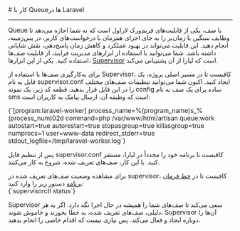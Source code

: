 

<Layout>
<Head>
<title>مستندات کار با Queueها در Laravel - لیارا</title>
<meta property="og:title" content="مستندات خدمات رایانش ابری لیارا" />
<meta property="og:description" content="مستندات مربوط به نحوه کار با صف‌ها یا Queueها  در پلتفرم Laravel در لیارا"  />
</Head>
# کار با Queueها در Laravel 
<hr className="mb-2" />

Queue یا صف، یکی از قابلیت‌های فریم‌ورک لاراول است که به شما 
اجازه می‌دهد تا وظایف سنگین یا زمان‌بر را به جای اجرای همزمان با درخواست‌های کاربر،
در پس‌زمینه، انجام دهید. این قابلیت می‌تواند در بهبود عملکرد و کاهش زمان پاسخ‌دهی، نقش شایانی داشته باشد.
شما می‌توانید با استفاده از ابزارهای مدیریت فرایند، از قابلیت صف‌ها استفاده کنید. یکی از این ابزارها، <a href="https://laravel.com/docs/11.x/queues#supervisor-configuration" className="text-[#2196f3] ">Supervisor</a> است که لیارا از آن پشتیبانی می‌کند.

برای ‌به‌کار‌گیری صف‌ها با استفاده از Supervisor، کافیست تا در مسیر اصلی پروژه، یک فایل به نام <Important>supervisor.conf</Important> ایجاد کنید. اکنون شما می‌توانید تنظیمات صف‌های مختلف را در این فایل قرار بدهید. قطعه کد زیر، یک نمونه config ساده برای یک صف به نام sms است که وظیفه آن، ارسال پیامک به کاربران است:
<div className="h-2" />
<div dir='ltr'>
    <Highlight className="config">
        {`[program:laravel-worker]
process_name=%(program_name)s_%(process_num)02d
command=php /var/www/html/artisan queue:work
autostart=true
autorestart=true
stopasgroup=true
killasgroup=true
numprocs=1
user=www-data
redirect_stderr=true
stdout_logfile=/tmp/laravel-worker.log`}
    </Highlight>
</div>
<div className="h-2" />

پس از تنظیم فایل <Important>supervisor.conf</Important> کافیست تا برنامه خود را مجدداً در لیارا، مستقر کنید. با این کار، صف‌های تعریف شده، شروع به کار می‌کنند.


<Section id="check-queue-status" title="مشاهده وضعیت صف‌ها در برنامه" />
برای مشاهده وضعیت صف‌های تعریف شده در supervisor، کافیست تا در <a href="/paas/details/console-shell" className='text-[#2196f3] '>خط فرمان برنامه</a> دستور زیر را وارد کنید:

<div className="h-2" />
<div dir='ltr'>
    <Highlight className="bash">
        {`supervisorctl status`}
    </Highlight>
</div>
<div className="h-2" />

<Alert variant='success'>
<p>
  Supervisor سعی می‌کند تا صف‌های شما را همیشه در حال اجرا نگه دارد. اگر به هر دلیلی، صف‌های تعریف شده، به خطا بخورند و خاموش شوند، Supervisor آن‌ها را دوباره ایجاد و فعال می‌کند. پس نیازی نیست که اقدام خاصی را انجام بدهید.
</p>
</Alert>


</Layout>